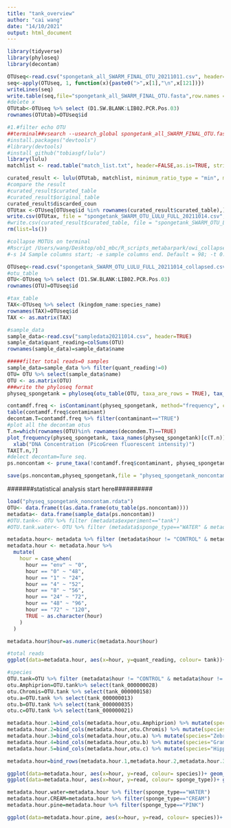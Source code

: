 ```yaml
---
title: "tank_overview"
author: "cai wang"
date: "14/10/2021"
output: html_document
---
```


```r
library(tidyverse)
library(phyloseq)
library(decontam)
```

```r
OTUseq<-read.csv("spongetank_all_SWARM_FINAL_OTU_20211011.csv", header=TRUE)
seq<-apply(OTUseq, 1, function(x){paste0(">",x[1],"\n",x[121])})
writeLines(seq)
write.table(seq,file="spongetank_all_SWARM_FINAL_OTU.fasta",row.names = F,quote=F)
#delete x
OTUtab<-OTUseq %>% select (D1.SW.BLANK:LIB02.PCR.Pos.03)
rownames(OTUtab)=OTUseq$id
```

```r
#1.#filter echo OTU
##terminal##vsearch --usearch_global spongetank_all_SWARM_FINAL_OTU.fasta --db spongetank_all_SWARM_FINAL_OTU.fasta --self --id .84 --iddef 1 --userout match_list.txt -userfields query+target+id --maxaccepts 0 --query_cov .9 --maxhits 10 
#install.packages("devtools")
#library(devtools)
#install_github("tobiasgf/lulu") 
library(lulu)
matchlist <- read.table("match_list.txt", header=FALSE,as.is=TRUE, stringsAsFactors=FALSE)

curated_result <- lulu(OTUtab, matchlist, minimum_ratio_type = "min", minimum_ratio = 1, minimum_match = 84, minimum_relative_cooccurence = 0.95)
#compare the result
#curated_result$curated_table
#curated_result$original_table
curated_result$discarded_coun
OTUtax <-OTUseq[OTUseq$id %in% rownames(curated_result$curated_table),]
write.csv(OTUtax, file = "spongetank_SWARM_OTU_LULU_FULL_20211014.csv",row.names = TRUE, quote = FALSE)
#write.csv(curated_result$curated_table, file = "spongetank_SWARM_OTU_LULU_20211014.csv",row.names = TRUE, quote = FALSE)
rm(list=ls())
```

```r
#collapse MOTUs on terminal
#Rscript /Users/wang/Desktop/ob1_mbc/R_scripts_metabarpark/owi_collapse -s 16 -e 116 -t 0.50 -i spongetank_SWARM_OTU_LULU_FULL_20211014.csv
#-s 14 Sample columns start; -e sample columns end. Default = 98; -t 0.50 Threshold for collapsing
```

```r
OTUseq<-read.csv("spongetank_SWARM_OTU_LULU_FULL_20211014_collapsed.csv", header=TRUE)
#otu_table
OTU<-OTUseq %>% select (D1.SW.BLANK:LIB02.PCR.Pos.03)
rownames(OTU)=OTUseq$id

#tax_table
TAX<-OTUseq %>% select (kingdom_name:species_name)
rownames(TAX)=OTUseq$id
TAX <- as.matrix(TAX)

#sample_data
sample_data<-read.csv("sampledata20211014.csv", header=TRUE)
sample_data$quant_reading=colSums(OTU)
rownames(sample_data)=sample_data$name

#####filter total reads=0 samples
sample_data=sample_data %>% filter(quant_reading!=0)
OTU= OTU %>% select(sample_data$name)
OTU <- as.matrix(OTU)
###write the phyloseq format
physeq_spongetank = phyloseq(otu_table(OTU, taxa_are_rows = TRUE), tax_table(TAX), sample_data(sample_data))
```

```r
contamdf.freq <- isContaminant(physeq_spongetank, method="frequency", conc="quant_reading",batch = "RUN")
table(contamdf.freq$contaminant)
decontam.T=contamdf.freq %>% filter(contaminant=="TRUE")
#plot all the decontam otus
T.n=which(rownames(OTU)%in% rownames(decondem.T)==TRUE)
plot_frequency(physeq_spongetank, taxa_names(physeq_spongetank)[c(T.n)], conc="quant_reading") + 
  xlab("DNA Concentration (PicoGreen fluorescent intensity)")
TAX[T.n,7]
#delect decontam=Ture seq.
ps.noncontam <- prune_taxa(!contamdf.freq$contaminant, physeq_spongetank)

save(ps.noncontam,physeq_spongetank,file = "physeq_spongetank_noncontam.rdata")
```

#######statistical analysis start here##########
```r
load("physeq_spongetank_noncontam.rdata")
OTU<- data.frame(t(as.data.frame(otu_table(ps.noncontam))))
metadata<- data.frame(sample_data(ps.noncontam)) 
#OTU.tank<- OTU %>% filter (metadata$experiment=="tank")
#OTU.tank.water<- OTU %>% filter (metadata$sponge_type=="WATER" & metadata$experiment=="tank")

metadata.hour<- metadata %>% filter (metadata$hour != "CONTROL" & metadata$hour != "BLANK" & metadata$hour != "NO" & metadata$hour != "Pos"  & metadata$hour != "Neg")
metadata.hour <- metadata.hour %>%
  mutate(
    hour = case_when(
      hour == "env" ~ "0",
      hour == "0" ~ "48",
      hour == "1" ~ "24",
      hour == "4" ~ "52",
      hour == "8" ~ "56",
      hour == "24" ~ "72",
      hour == "48" ~ "96",
      hour == "72" ~ "120",
      TRUE ~ as.character(hour)
    )
  )

metadata.hour$hour=as.numeric(metadata.hour$hour)

#total reads
ggplot(data=metadata.hour, aes(x=hour, y=quant_reading, colour= tank))+ geom_line(size=0.3)+geom_point()+facet_wrap(~sponge_type, nrow =8)

#species
OTU.tank=OTU %>% filter (metadata$hour != "CONTROL" & metadata$hour != "BLANK" & metadata$hour != "NO" & metadata$hour != "Pos"  & metadata$hour != "Neg")
otu.Amphiprion=OTU.tank%>% select(tank_000000028)
otu.Chromis=OTU.tank %>% select(tank_000000158)
otu.a=OTU.tank %>% select(tank_000000013)
otu.b=OTU.tank %>% select(tank_000000035)
otu.c=OTU.tank %>% select(tank_000000021)

metadata.hour.1=bind_cols(metadata.hour,otu.Amphiprion) %>% mutate(species="Amphiprion")%>% rename(read = tank_000000028)
metadata.hour.2=bind_cols(metadata.hour,otu.Chromis) %>% mutate(species="Chromis")%>% rename(read = tank_000000158)
metadata.hour.3=bind_cols(metadata.hour,otu.a) %>% mutate(species="Zebrasoma")%>% rename(read = tank_000000013)
metadata.hour.4=bind_cols(metadata.hour,otu.b) %>% mutate(species="Gramma")%>% rename(read = tank_000000035)
metadata.hour.5=bind_cols(metadata.hour,otu.c) %>% mutate(species="Hippocampus")%>% rename(read = tank_000000021)

metadata.hour=bind_rows(metadata.hour.1,metadata.hour.2,metadata.hour.3,metadata.hour.4,metadata.hour.5)

ggplot(data=metadata.hour, aes(x=hour, y=read, colour= species))+ geom_line(size=0.3)+geom_point()+facet_grid(sponge_type ~ tank)
ggplot(data=metadata.hour, aes(x=hour, y=read, colour= sponge_type))+ geom_line(size=0.3)+geom_point()+facet_grid(species ~ tank)

metadata.hour.water=metadata.hour %>% filter(sponge_type=="WATER")
metadata.hour.CREAM=metadata.hour %>% filter(sponge_type=="CREAM")
metadata.hour.pine=metadata.hour %>% filter(sponge_type=="PINK")

ggplot(data=metadata.hour.pine, aes(x=hour, y=read, colour= species))+ geom_line(size=0.3)+geom_point()+facet_grid(species ~ tank)
```

